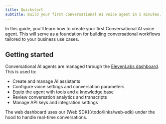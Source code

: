 ```yaml
---
title: Quickstart
subtitle: Build your first conversational AI voice agent in 5 minutes.
---
```


In this guide, you'll learn how to create your first Conversational AI voice agent. This will serve as a foundation for building conversational workflows tailored to your business use cases.

## Getting started

Conversational AI agents are managed through the [ElevenLabs dashboard](https://elevenlabs.io/app/conversational-ai). This is used to:

- Create and manage AI assistants
- Configure voice settings and conversation parameters
- Equip the agent with [tools](/todo/links/tools) and a [knowledge base](/todo/links/knowledge-base)
- Review conversation analytics and transcripts
- Manage API keys and integration settings

<Note>
  The web dashboard uses our [Web SDK](/todo/links/web-sdk) under the hood to handle real-time
  conversations.
</Note>

<Tabs>
  <Tab title="Build a support agent">
    <Markdown src="/snippets/conversational-ai-guides-support-agent.mdx" />
  </Tab>
  <Tab title="Build a restaurant ordering agent">
    <Markdown src="/snippets/conversational-ai-guides-ordering-agent.mdx" />
  </Tab>
</Tabs>
